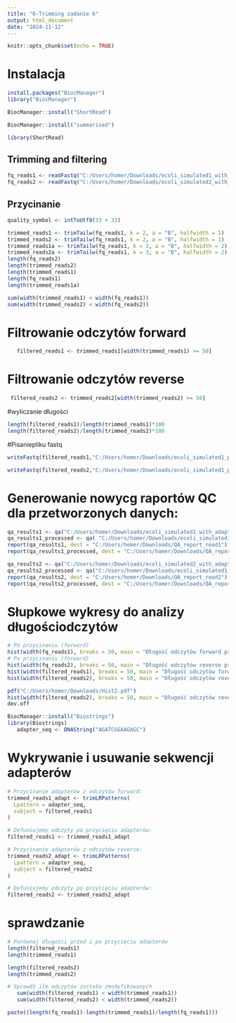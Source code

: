---
title: "6-Trimming zadanie 6"
output: html_document
date: "2024-11-12"
---

```{r setup, include=FALSE}
knitr::opts_chunk$set(echo = TRUE)
```
# Instalacja
```{r} 
install.packages("BiocManager")
library("BiocManager")
```
```{r}
BiocManager::install("ShortRead")
```
```{r}
BiocManager::install("summarised")
```
```{r}

library(ShortRead)
```
## Trimming and filtering
```{r}
fq_reads1 <- readFastq("C:/Users/homer/Downloads/ecoli_simulated1_with_adapters.fq")
fq_reads2 <- readFastq("C:/Users/homer/Downloads/ecoli_simulated2_with_adapters.fq")
```
## Przycinanie
```{r}
quality_symbol <- intToUtf8(33 + 33)
```


```{r}
trimmed_reads1 <- trimTailw(fq_reads1, k = 2, a = "B", halfwidth = 1)
trimmed_reads2 <- trimTailw(fq_reads1, k = 2, a = "B", halfwidth = 1)
trimmed_reads1a <- trimTailw(fq_reads1, k = 3, a = "B", halfwidth = 2)
trimmed_reads2a <- trimTailw(fq_reads1, k = 3, a = "B", halfwidth = 2)
length(fq_reads2)
length(trimmed_reads2)
length(trimmed_reads1)
length(fq_reads1)
length(trimmed_reads1a)
```
```{r}
sum(width(trimmed_reads1) < width(fq_reads1))
sum(width(trimmed_reads2) < width(fq_reads2))
```
# Filtrowanie odczytów forward
```{r}
   filtered_reads1 <- trimmed_reads1[width(trimmed_reads1) >= 50]
```
# Filtrowanie odczytów reverse
  
```{r}
 filtered_reads2 <- trimmed_reads2[width(trimmed_reads2) >= 50]
```
#wyliczanie długości
```{r}
length(filtered_reads1)/length(trimmed_reads1)*100
length(filtered_reads2)/length(trimmed_reads2)*100
```
#Pisaniepliku fastq
```{r}
writeFastq(filtered_reads1,"C:/Users/homer/Downloads/ecoli_simulated1_processed.fq")

```
```{r}
writeFastq(filtered_reads2,"C:/Users/homer/Downloads/ecoli_simulated1_processed2.fq")
```
# Generowanie nowycg raportów QC dla przetworzonych danych:
```{r}
qa_results1 <- qa("C:/Users/homer/Downloads/ecoli_simulated1_with_adapters.fq", type = "fastq")   
qa_results1_processed <- qa( "C:/Users/homer/Downloads/ecoli_simulated1_processed.fq", type = "fastq")
report(qa_results1, dest = "C:/Users/homer/Downloads/QA_report_read1")
report(qa_results1_processed, dest = "C:/Users/homer/Downloads/QA_report_read1_processed")

qa_results2 <- qa("C:/Users/homer/Downloads/ecoli_simulated2_with_adapters.fq", type = "fastq")   
qa_results2_processed <- qa("C:/Users/homer/Downloads/ecoli_simulated1_processed2.fq", type = "fastq")
report(qa_results2, dest = "C:/Users/homer/Downloads/QA_report_read2")
report(qa_results2_processed, dest = "C:/Users/homer/Downloads/QA_report_read2_processed")
```
# Słupkowe wykresy do analizy długościodczytów
```{r}
# Po przycinaniu (forward)
hist(width(fq_reads1), breaks = 50, main = "Długość odczytów forward przez przycinaniem")
# Po przycinaniu (forward)
hist(width(fq_reads2), breaks = 50, main = "Długość odczytów reverse przez przycinaniem")
hist(width(filtered_reads1), breaks = 50, main = "Długość odczytów forward po przycinaniu")
hist(width(filtered_reads2), breaks = 50, main = "Długość odczytów reverse po przycinaniu")

```
```{r}
pdf("C:/Users/homer/Downloads/Hist2.pdf")
hist(width(filtered_reads2), breaks = 50, main = "Długość odczytów reverse po przycinaniu")
dev.off
```

```{r}
BiocManager::install("Biostrings")
library(Biostrings)
   adapter_seq <- DNAString("AGATCGGAAGAGC")
```
# Wykrywanie i usuwanie sekwencji adapterów
```{r}
# Przycinanie adapterów z odczytów forward:
trimmed_reads1_adapt <- trimLRPatterns(
  Lpattern = adapter_seq,
  subject = filtered_reads1
)

# Defuniujemy odczyty po przycięciu adapterów:
filtered_reads1 <- trimmed_reads1_adapt

# Przycinanie adapterów z odczytów reverse:
trimmed_reads2_adapt <- trimLRPatterns(
  Lpattern = adapter_seq,
  subject = filtered_reads2
)

# Defuniujemy odczyty po przycięciu adapterów:
filtered_reads2 <- trimmed_reads2_adapt

```

# sprawdzanie
```{r}
# Porównaj długości przed i po przycięciu adapterów
length(filtered_reads1)
length(trimmed_reads1)

length(filtered_reads2)
length(trimmed_reads2)

# Sprawdź ile odczytów zostało zmodyfikowanych
   sum(width(filtered_reads1) < width(trimmed_reads1))
   sum(width(filtered_reads2) < width(trimmed_reads2))
```
```{r}
paste((length(fq_reads1)-length(trimmed_reads1)/length(fq_reads1)))
```


